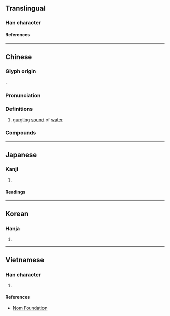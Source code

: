 {{character info}}
==Translingual==

===Han character===
{{Han char|rn=85|rad=水|as=08|sn=11|four=33191|canj=EJMF|ids=⿰氵宗}}

====References====
{{Han ref|kx=0630.010|dkj=17643|dj=1032.040|hdz=31661.010|uh=6DD9}}

----

==Chinese==
{{zh-forms}}

===Glyph origin===
{{Han etym}}
{{Han compound|水|宗|c1=s|c2=p|t1=water|ls=psc}}. 

===Pronunciation===
{{zh-pron
|m=cóng
|c=cung4
|mn=chong/thong
|mc=y
|oc=y
|ma=
|cat=n
}}

===Definitions===
{{zh-hanzi}}

# [[gurgling]] [[sound]] of [[water]]

===Compounds===
{{zh-der|淙淙|淙琤}}

----

==Japanese==

===Kanji===
{{ja-kanji|grade=|rs=水08}}

# {{rfdef|ja|sort=水08}}

====Readings====
{{ja-readings
|goon=ず, ずう, ぞう
|kanon=そう
|kun=そそぐ
}}

----

==Korean==

===Hanja===
{{ko-hanja|종}}

# {{rfdef|ko|sort=水08}}

----

==Vietnamese==

===Han character===
{{vi-readings|rs=水08|reading=tong, tông}}

# {{rfdef|vi|sort=水08}}

====References====
* [http://nomfoundation.org/common/nom_details.php?codepoint=6dd9 Nom Foundation]